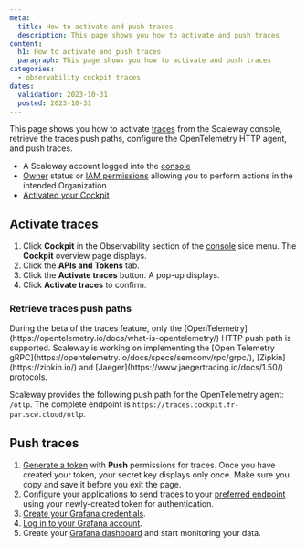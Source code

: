 ```yaml
---
meta:
  title: How to activate and push traces
  description: This page shows you how to activate and push traces
content:
  h1: How to activate and push traces
  paragraph: This page shows you how to activate and push traces
categories:
  - observability cockpit traces
dates:
  validation: 2023-10-31
  posted: 2023-10-31
---
```


This page shows you how to activate [traces](/observability/cockpit/concepts/#traces) from the Scaleway console, retrieve the traces push paths, configure the OpenTelemetry HTTP agent, and push traces.

<Macro id="requirements" />

- A Scaleway account logged into the [console](https://console.scaleway.com)
- [Owner](/identity-and-access-management/iam/concepts/#owner) status or [IAM permissions](/identity-and-access-management/iam/concepts/#permission) allowing you to perform actions in the intended Organization
- [Activated your Cockpit](/observability/cockpit/how-to/activate-cockpit)

## Activate traces

1. Click **Cockpit** in the Observability section of the [console](https://console.scaleway.com/) side menu. The **Cockpit** overview page displays.
2. Click the **APIs and Tokens** tab.
3. Click the **Activate traces** button. A pop-up displays.
4. Click **Activate traces** to confirm.

### Retrieve traces push paths

<Message type="important">
 During the beta of the traces feature, only the [OpenTelemetry](https://opentelemetry.io/docs/what-is-opentelemetry/) HTTP push path is supported. Scaleway is working on implementing the [Open Telemetry gRPC](https://opentelemetry.io/docs/specs/semconv/rpc/grpc/), [Zipkin](https://zipkin.io/) and [Jaeger](https://www.jaegertracing.io/docs/1.50/) protocols.
</Message>

Scaleway provides the following push path for the OpenTelemetry agent: `/otlp`.
The complete endpoint is `https://traces.cockpit.fr-par.scw.cloud/otlp`.

## Push traces

1. [Generate a token](/observability/cockpit/how-to/create-token/) with **Push** permissions for traces.
    <Message type="important">
     Once you have created your token, your secret key displays only once. Make sure you copy and save it before you exit the page.
    </Message>
2. Configure your applications to send traces to your [preferred endpoint](/observability/cockpit/concepts/#endpoints) using your newly-created token for authentication.
3. [Create your Grafana credentials](/observability/cockpit/how-to/retrieve-grafana-credentials/).
4. [Log in to your Grafana account](/observability/cockpit/how-to/access-grafana-and-managed-dashboards).
5. Create your [Grafana dashboard](/observability/cockpit/how-to/access-grafana-and-managed-dashboards) and start monitoring your data.


